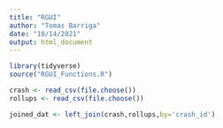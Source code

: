 ```yaml
---
title: "RGUI"
author: "Tomas Barriga"
date: "10/14/2021"
output: html_document
---
```


```r
library(tidyverse)
source("RGUI_Functions.R")
```

```r
crash <- read_csv(file.choose())
rollups <- read_csv(file.choose())
```

```r
joined_dat <- left_join(crash,rollups,by='crash_id')
```

